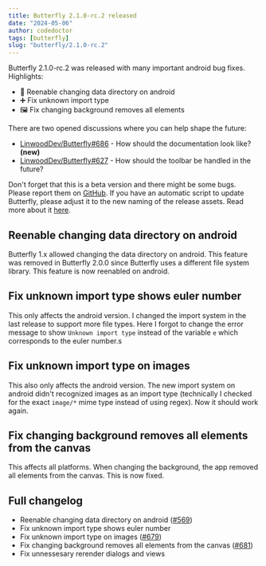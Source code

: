 ```yaml
---
title: Butterfly 2.1.0-rc.2 released
date: "2024-05-06"
author: codedoctor
tags: [butterfly]
slug: "butterfly/2.1.0-rc.2"
---
```


Butterfly 2.1.0-rc.2 was released with many important android bug fixes.
Highlights:

- 📁 Reenable changing data directory on android
- ➕ Fix unknown import type
- 🖼️ Fix changing background removes all elements

There are two opened discussions where you can help shape the future:

- [LinwoodDev/Butterfly#686](https://github.com/LinwoodDev/Butterfly/discussions/686) - How should the documentation look like? **(new)**
- [LinwoodDev/Butterfly#627](https://github.com/LinwoodDev/Butterfly/discussions/627) - How should the toolbar be handled in the future?

Don't forget that this is a beta version and there might be some bugs. Please report them on [GitHub](https://github.com/LinwoodDev/Butterfly/issues).
If you have an automatic script to update Butterfly, please adjust it to the new naming of the release assets. Read more about it [here](https://github.com/LinwoodDev/Butterfly/discussions/568).

## Reenable changing data directory on android

Butterfly 1.x allowed changing the data directory on android. This feature was removed in Butterfly 2.0.0 since Butterfly uses a different file system library.
This feature is now reenabled on android.

## Fix unknown import type shows euler number

This only affects the android version.
I changed the import system in the last release to support more file types.
Here I forgot to change the error message to show `Unknown import type` instead of the variable `e` which corresponds to the euler number.s

## Fix unknown import type on images

This also only affects the android version.
The new import system on android didn't recognized images as an import type (technically I checked for the exact `image/*` mime type instead of using regex). Now it should work again.

## Fix changing background removes all elements from the canvas

This affects all platforms.
When changing the background, the app removed all elements from the canvas. This is now fixed.

## Full changelog

* Reenable changing data directory on android ([#569](https://github.com/LinwoodDev/Butterfly/issues/569))
* Fix unknown import type shows euler number
* Fix unknown import type on images ([#679](https://github.com/LinwoodDev/Butterfly/issues/679))
* Fix changing background removes all elements from the canvas ([#681](https://github.com/LinwoodDev/Butterfly/issues/681))
* Fix unnessesary rerender dialogs and views
